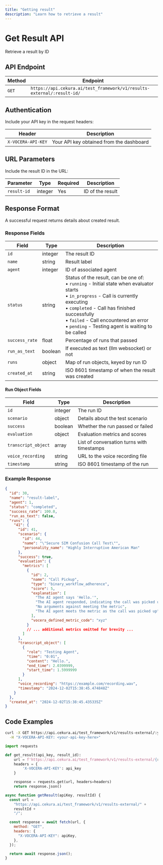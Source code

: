 ```yaml
---
title: "Getting result"
description: "Learn how to retrieve a result"
---
```


# Get Result API

Retrieve a result by ID

## API Endpoint

| Method | Endpoint                                                               |
| ------ | ---------------------------------------------------------------------- |
| `GET`  | `https://api.cekura.ai/test_framework/v1/results-external/:result-id/` |

## Authentication

Include your API key in the request headers:

| Header             | Description                              |
| ------------------ | ---------------------------------------- |
| `X-VOCERA-API-KEY` | Your API key obtained from the dashboard |

## URL Parameters

Include the result ID in the URL:

| Parameter   | Type    | Required | Description      |
| ----------- | ------- | -------- | ---------------- |
| `result-id` | integer | Yes      | ID of the result |

## Response Format

A successful request returns details about created result.

### Response Fields

| Field          | Type    | Description                                                                                                                                                                                                                                                                                        |
| -------------- | ------- | -------------------------------------------------------------------------------------------------------------------------------------------------------------------------------------------------------------------------------------------------------------------------------------------------- |
| `id`           | integer | The result ID                                                                                                                                                                                                                                                                                      |
| `name`         | string  | Result label                                                                                                                                                                                                                                                                                       |
| `agent`        | integer | ID of associated agent                                                                                                                                                                                                                                                                             |
| `status`       | string  | Status of the result, can be one of:<br/>• `running` - Initial state when evaluator starts<br/>• `in_progress` - Call is currently executing<br/>• `completed` - Call has finished successfully<br/>• `failed` - Call encountered an error<br/>• `pending` - Testing agent is waiting to be called |
| `success_rate` | float   | Percentage of runs that passed                                                                                                                                                                                                                                                                     |
| `run_as_text`  | boolean | If executed as text (llm websocket) or not                                                                                                                                                                                                                                                         |
| `runs`         | object  | Map of run objects, keyed by run ID                                                                                                                                                                                                                                                                |
| `created_at`   | string  | ISO 8601 timestamp of when the result was created                                                                                                                                                                                                                                                  |

#### Run Object Fields

| Field               | Type    | Description                                |
| ------------------- | ------- | ------------------------------------------ |
| `id`                | integer | The run ID                                 |
| `scenario`          | object  | Details about the test scenario            |
| `success`           | boolean | Whether the run passed or failed           |
| `evaluation`        | object  | Evaluation metrics and scores              |
| `transcript_object` | array   | List of conversation turns with timestamps |
| `voice_recording`   | string  | URL to the voice recording file            |
| `timestamp`         | string  | ISO 8601 timestamp of the run              |

### Example Response

```json
{
  "id": 30,
  "name": "result-label",
  "agent": 1,
  "status": "completed",
  "success_rate": 100.0,
  "run_as_text": false,
  "runs": {
    "41": {
      "id": 41,
      "scenario": {
        "id": 44,
        "name": "\"Secure SIM Confusion Call Test\"",
        "personality_name": "Highly Interruptive American Man"
      },
      "success": true,
      "evaluation": {
        "metrics": [
          {
            "id": 2,
            "name": "Call Pickup",
            "type": "binary_workflow_adherence",
            "score": 5,
            "explanation": [
              "The AI agent says 'Hello.'",
              "The AI agent responded, indicating the call was picked up.",
              "No arguments against meeting the metric",
              "The AI agent meets the metric as the call was picked up"
            ],
            "vocera_defined_metric_code": "xyz"
          }
          // ... additional metrics omitted for brevity ...
        ]
      },
      "transcript_object": [
        {
          "role": "Testing Agent",
          "time": "0:01",
          "content": "Hello.",
          "end_time": 2.0399999,
          "start_time": 1.5999999
        }
      ],
      "voice_recording": "https://example.com/recording.wav",
      "timestamp": "2024-12-02T15:38:45.474848Z"
    }
  },
  "created_at": "2024-12-02T15:38:45.435335Z"
}
```

## Code Examples

<CodeGroup>

```bash Curl
curl -X GET https://api.cekura.ai/test_framework/v1/results-external/:your-result-id/ \
  -H "X-VOCERA-API-KEY: <your-api-key-here>"
```

```python Python
import requests

def get_result(api_key, result_id):
    url = f'https://api.cekura.ai/test_framework/v1/results-external/{result_id}/'
    headers = {
        'X-VOCERA-API-KEY': api_key
    }

    response = requests.get(url, headers=headers)
    return response.json()
```

```javascript JavaScript
async function getResult(apiKey, resultId) {
  const url =
    "https://api.cekura.ai/test_framework/v1/results-external/" +
    resultId +
    "/";

  const response = await fetch(url, {
    method: "GET",
    headers: {
      "X-VOCERA-API-KEY": apiKey,
    },
  });

  return await response.json();
}
```

</CodeGroup>
